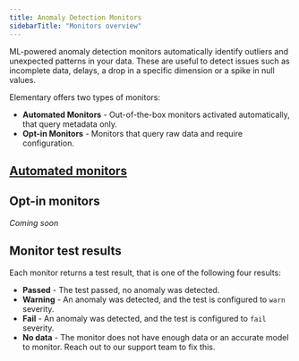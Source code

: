 ```yaml
---
title: Anomaly Detection Monitors
sidebarTitle: "Monitors overview"
---
```


<Snippet file="cloud/cloud-feature-tag.mdx" />

ML-powered anomaly detection monitors automatically identify outliers and unexpected patterns in your data.
These are useful to detect issues such as incomplete data, delays, a drop in a specific dimension or a spike in null values.

Elementary offers two types of monitors: 

- **Automated Monitors** - Out-of-the-box monitors activated automatically, that query metadata only. 
- **Opt-in Monitors** - Monitors that query raw data and require configuration.

## [Automated monitors](cloud/features/anomaly-detection/automated-monitors)

<Snippet file="cloud/features/anomaly-detection/automated-monitors-intro.mdx" />

<Snippet file="cloud/features/anomaly-detection/automated-monitors-cards.mdx" />

## Opt-in monitors

_Coming soon_


## Monitor test results

Each monitor returns a test result, that is one of the following four results:

- **Passed** - The test passed, no anomaly was detected.
- **Warning** - An anomaly was detected, and the test is configured to `warn` severity.
- **Fail** - An anomaly was detected, and the test is configured to `fail` severity.
- **No data** - The monitor does not have enough data or an accurate model to monitor. Reach out to our support team to fix this.
